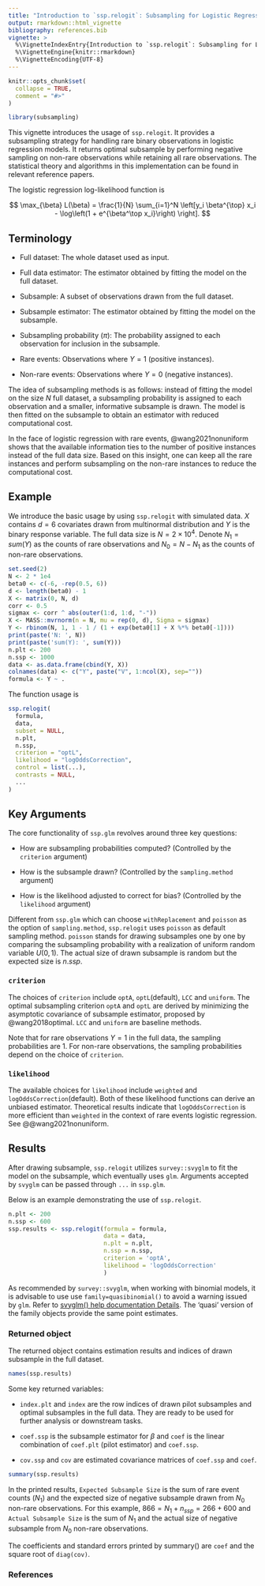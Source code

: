 ```yaml
---
title: "Introduction to `ssp.relogit`: Subsampling for Logistic Regression Model with Rare Events"
output: rmarkdown::html_vignette
bibliography: references.bib
vignette: >
  %\VignetteIndexEntry{Introduction to `ssp.relogit`: Subsampling for Logistic Regression Model with Rare Events}
  %\VignetteEngine{knitr::rmarkdown}
  %\VignetteEncoding{UTF-8}
---
```


```r
knitr::opts_chunk$set(
  collapse = TRUE,
  comment = "#>"
)
```

```r
library(subsampling)
```

This vignette introduces the usage of `ssp.relogit`. It provides a subsampling
strategy for handling rare binary observations in logistic regression models. It
returns optimal subsample by performing negative sampling on non-rare
observations while retaining all rare observations. The statistical theory and
algorithms in this implementation can be found in relevant reference papers.

The logistic regression log-likelihood function is

$$
\max_{\beta} L(\beta) = \frac{1}{N} \sum_{i=1}^N \left[y_i \beta^{\top} x_i -
\log\left(1 + e^{\beta^\top x_i}\right) \right].
$$

## Terminology

- Full dataset: The whole dataset used as input.

- Full data estimator: The estimator obtained by fitting the model on the full
  dataset.

- Subsample: A subset of observations drawn from the full dataset.

- Subsample estimator: The estimator obtained by fitting the model on the
  subsample.

- Subsampling probability ($\pi$): The probability assigned to each observation
  for inclusion in the subsample.

- Rare events: Observations where $Y=1$ (positive instances).

- Non-rare events: Observations where $Y=0$ (negative instances).

The idea of subsampling methods is as follows: instead of fitting the model on
the size $N$ full dataset, a subsampling probability is assigned to each
observation and a smaller, informative subsample is drawn. The model is then
fitted on the subsample to obtain an estimator with reduced computational cost.

In the face of logistic regression with rare events, @wang2021nonuniform shows
that the available information ties to the number of positive instances instead
of the full data size. Based on this insight, one can keep all the rare
instances and perform subsampling on the non-rare instances to reduce the
computational cost.

## Example

We introduce the basic usage by using `ssp.relogit` with simulated data. $X$
contains $d=6$ covariates drawn from multinormal distribution and $Y$ is the
binary response variable. The full data size is $N = 2 \times 10^4$. Denote
$N_{1}=sum(Y)$ as the counts of rare observations and $N_{0} = N - N_{1}$ as the
counts of non-rare observations.

```r
set.seed(2)
N <- 2 * 1e4
beta0 <- c(-6, -rep(0.5, 6))
d <- length(beta0) - 1
X <- matrix(0, N, d)
corr <- 0.5
sigmax <- corr ^ abs(outer(1:d, 1:d, "-"))
X <- MASS::mvrnorm(n = N, mu = rep(0, d), Sigma = sigmax)
Y <- rbinom(N, 1, 1 - 1 / (1 + exp(beta0[1] + X %*% beta0[-1])))
print(paste('N: ', N))
print(paste('sum(Y): ', sum(Y)))
n.plt <- 200
n.ssp <- 1000
data <- as.data.frame(cbind(Y, X))
colnames(data) <- c("Y", paste("V", 1:ncol(X), sep=""))
formula <- Y ~ .
```

The function usage is

```r
ssp.relogit(
  formula,
  data,
  subset = NULL,
  n.plt,
  n.ssp,
  criterion = "optL",
  likelihood = "logOddsCorrection",
  control = list(...),
  contrasts = NULL,
  ...
)
```

## Key Arguments

The core functionality of `ssp.glm` revolves around three key questions:

- How are subsampling probabilities computed? (Controlled by the `criterion`
  argument)

- How is the subsample drawn? (Controlled by the `sampling.method` argument)

- How is the likelihood adjusted to correct for bias? (Controlled by the
  `likelihood` argument)

Different from `ssp.glm` which can choose `withReplacement` and `poisson` as the
option of `sampling.method`, `ssp.relogit` uses `poisson` as default sampling
method. `poisson` stands for drawing subsamples one by one by comparing the
subsampling probability with a realization of uniform random variable
$U(0,1)$. The actual size of drawn subsample is random but the expected size is
$n.ssp$.

### `criterion`

The choices of `criterion` include `optA`, `optL`(default), `LCC` and
`uniform`. The optimal subsampling criterion `optA` and `optL` are derived by
minimizing the asymptotic covariance of subsample estimator, proposed by
@wang2018optimal. `LCC` and `uniform` are baseline methods.

Note that for rare observations $Y=1$ in the full data, the sampling
probabilities are $1$. For non-rare observations, the sampling probabilities
depend on the choice of `criterion`.

### `likelihood`

The available choices for `likelihood` include `weighted` and
`logOddsCorrection`(default). Both of these likelihood functions can derive an
unbiased estimator. Theoretical results indicate that `logOddsCorrection` is
more efficient than `weighted` in the context of rare events logistic
regression. See @@wang2021nonuniform.

## Results

After drawing subsample, `ssp.relogit` utilizes `survey::svyglm` to fit the
model on the subsample, which eventually uses `glm`. Arguments accepted by
`svyglm` can be passed through `...` in `ssp.glm`.

Below is an example demonstrating the use of `ssp.relogit`.

```r
n.plt <- 200
n.ssp <- 600
ssp.results <- ssp.relogit(formula = formula,
                           data = data,
                           n.plt = n.plt,
                           n.ssp = n.ssp,
                           criterion = 'optA',
                           likelihood = 'logOddsCorrection'
                           )
```

As recommended by `survey::svyglm`, when working with binomial models, it is
advisable to use use `family=quasibinomial()` to avoid a warning issued by
`glm`. Refer to [svyglm() help documentation Details
](https://www.rdocumentation.org/packages/survey/versions/4.4-2/topics/svyglm). The
'quasi' version of the family objects provide the same point estimates.

### Returned object 

The returned object contains estimation results and indices of drawn subsample
in the full dataset.

```r
names(ssp.results)
```

Some key returned variables:

- `index.plt` and `index` are the row indices of drawn pilot subsamples and
optimal subsamples in the full data. They are ready to be used for further
analysis or downstream tasks.

- `coef.ssp` is the subsample estimator for $\beta$ and `coef` is the linear
combination of `coef.plt` (pilot estimator) and `coef.ssp`.

- `cov.ssp` and `cov` are estimated covariance matrices of `coef.ssp` and
`coef`. 

```r
summary(ssp.results)
```

In the printed results, `Expected Subsample Size` is the sum of rare event
counts ($N_{1}$) and the expected size of negative subsample drawn from $N_{0}$
non-rare observations. For this example, $866=N_{1} + n_{ssp} = 266+600$ and
`Actual Subsample Size` is the sum of $N_{1}$ and the actual size of negative
subsample from $N_{0}$ non-rare observations.

The coefficients and standard errors printed by summary() are `coef` and the
square root of `diag(cov)`.

### References